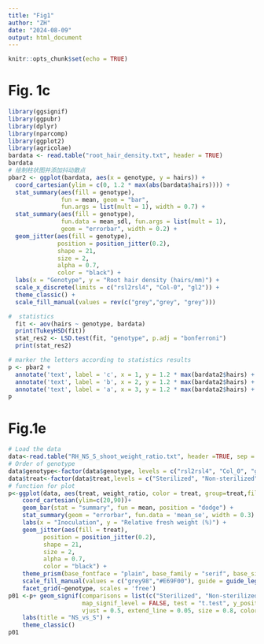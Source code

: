 ```yaml
---
title: "Fig1"
author: "ZH"
date: "2024-08-09"
output: html_document
---
```


```r
knitr::opts_chunk$set(echo = TRUE)
```

# Fig. 1c
```r
library(ggsignif)
library(ggpubr)
library(dplyr)
library(nparcomp)
library(ggplot2)
library(agricolae)
bardata <- read.table("root_hair_density.txt", header = TRUE)
bardata
# 绘制柱状图并添加抖动散点
pbar2 <- ggplot(bardata, aes(x = genotype, y = hairs)) +
  coord_cartesian(ylim = c(0, 1.2 * max(abs(bardata$hairs)))) + 
  stat_summary(aes(fill = genotype),
               fun = mean, geom = "bar",
               fun.args = list(mult = 1), width = 0.7) +  
  stat_summary(aes(fill = genotype),
               fun.data = mean_sdl, fun.args = list(mult = 1),
               geom = "errorbar", width = 0.2) +  
  geom_jitter(aes(fill = genotype), 
              position = position_jitter(0.2),
              shape = 21,
              size = 2,
              alpha = 0.7,
              color = "black") +  
  labs(x = "Genotype", y = "Root hair density (hairs/mm)") +  
  scale_x_discrete(limits = c("rsl2rsl4", "Col-0", "gl2")) +
  theme_classic() +
  scale_fill_manual(values = rev(c("grey","grey", "grey")))

#  statistics
  fit <- aov(hairs ~ genotype, bardata)
  print(TukeyHSD(fit))
  stat_res2 <- LSD.test(fit, "genotype", p.adj = "bonferroni")
  print(stat_res2)

# marker the letters according to statistics results
p <- pbar2 + 
  annotate('text', label = 'c', x = 1, y = 1.2 * max(bardata2$hairs) + 0.05, size = 5) +
  annotate('text', label = 'b', x = 2, y = 1.2 * max(bardata2$hairs) + 0.05, size = 5) +
  annotate('text', label = 'a', x = 3, y = 1.2 * max(bardata2$hairs) + 0.05, size = 5)
p

```
# Fig.1e
```r
# Load the data
data<-read.table("RH_NS_S_shoot_weight_ratio.txt", header =TRUE, sep = "\t") 
# Order of genotype
data$genotype<-factor(data$genotype, levels = c("rsl2rsl4", "Col_0", "gl2"))
data$treat<-factor(data$treat,levels = c("Sterilized", "Non-sterilized"))
# function for plot
p<-ggplot(data, aes(treat, weight_ratio, color = treat, group=treat,fill = treat)) +
    coord_cartesian(ylim=c(20,90))+  
    geom_bar(stat = "summary", fun = mean, position = "dodge") +
    stat_summary(geom = "errorbar", fun.data = 'mean_se', width = 0.3) +
    labs(x = "Inoculation", y = "Relative fresh weight (%)") +
    geom_jitter(aes(fill = treat),  
          position = position_jitter(0.2),
          shape = 21,
          size = 2,
          alpha = 0.7,
          color = "black") +  
    theme_prism(base_fontface = "plain", base_family = "serif", base_size = 16, base_line_size = 0.8, axis_text_angle = 45) +
    scale_fill_manual(values = c("grey98","#E69F00"), guide = guide_legend(reverse = TRUE)) +
    facet_grid(~genotype, scales = 'free')
p01 <-p+ geom_signif(comparisons = list(c("Sterilized", "Non-sterilized")),
                     map_signif_level = FALSE, test = "t.test", y_position = c(85, 85, 85),
                     vjust = 0.5, extend_line = 0.05, size = 0.8, color = "black") +
    labs(title = "NS_vs_S") +
    theme_classic()
p01
```
